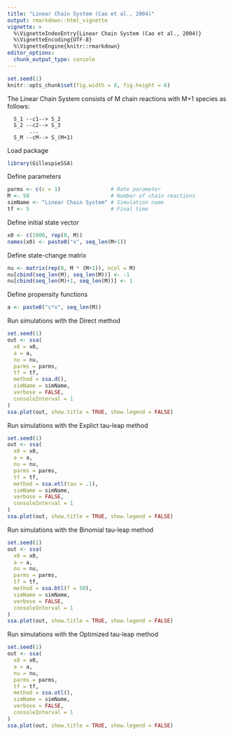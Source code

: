 ```yaml
---
title: "Linear Chain System (Cao et al., 2004)"
output: rmarkdown::html_vignette
vignette: >
  %\VignetteIndexEntry{Linear Chain System (Cao et al., 2004)}
  %\VignetteEncoding{UTF-8}
  %\VignetteEngine{knitr::rmarkdown}
editor_options: 
  chunk_output_type: console
---
```


<!-- github markdown built using 
rmarkdown::render("vignettes/linear_chain.Rmd", output_format = "github_document")
-->

```r
set.seed(1)
knitr::opts_chunk$set(fig.width = 8, fig.height = 6)
```

The Linear Chain System consists of M chain reactions with M+1 species as follows:

```
  S_1 --c1--> S_2
  S_2 --c2--> S_3
       ...
  S_M --cM--> S_(M+1)
```

Load package
```r
library(GillespieSSA)
```

Define parameters
```r
parms <- c(c = 1)                # Rate parameter
M <- 50                          # Number of chain reactions
simName <- "Linear Chain System" # Simulation name
tf <- 5                          # Final time
```

Define initial state vector
```r
x0 <- c(1000, rep(0, M)) 
names(x0) <- paste0("x", seq_len(M+1))
```

Define state-change matrix
```r
nu <- matrix(rep(0, M * (M+1)), ncol = M)
nu[cbind(seq_len(M), seq_len(M))] <- -1
nu[cbind(seq_len(M)+1, seq_len(M))] <- 1
```

Define propensity functions
```r
a <- paste0("c*x", seq_len(M))
```

Run simulations with the Direct method
```r
set.seed(1)
out <- ssa(
  x0 = x0,
  a = a,
  nu = nu,
  parms = parms,
  tf = tf,
  method = ssa.d(),
  simName = simName,
  verbose = FALSE,
  consoleInterval = 1
) 
ssa.plot(out, show.title = TRUE, show.legend = FALSE)
```

Run simulations with the Explict tau-leap method
```r
set.seed(1)
out <- ssa(
  x0 = x0,
  a = a,
  nu = nu,
  parms = parms,
  tf = tf,
  method = ssa.etl(tau = .1),
  simName = simName,
  verbose = FALSE,
  consoleInterval = 1
) 
ssa.plot(out, show.title = TRUE, show.legend = FALSE)
```

Run simulations with the Binomial tau-leap method
```r
set.seed(1)
out <- ssa(
  x0 = x0,
  a = a,
  nu = nu,
  parms = parms,
  tf = tf,
  method = ssa.btl(f = 50),
  simName = simName,
  verbose = FALSE,
  consoleInterval = 1
) 
ssa.plot(out, show.title = TRUE, show.legend = FALSE)
```

Run simulations with the Optimized tau-leap method
```r
set.seed(1)
out <- ssa(
  x0 = x0,
  a = a,
  nu = nu,
  parms = parms,
  tf = tf,
  method = ssa.otl(),
  simName = simName,
  verbose = FALSE,
  consoleInterval = 1
) 
ssa.plot(out, show.title = TRUE, show.legend = FALSE)
```
